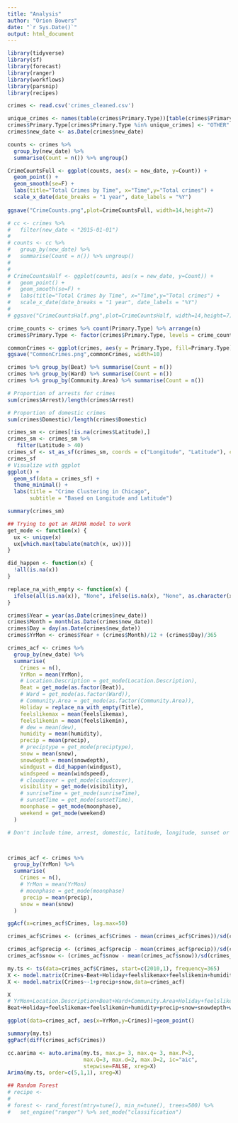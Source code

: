 ```yaml
---
title: "Analysis"
author: "Orion Bowers"
date: "`r Sys.Date()`"
output: html_document
---
```

```r
library(tidyverse)
library(sf)
library(forecast)
library(ranger)
library(workflows)
library(parsnip)
library(recipes)

crimes <- read.csv('crimes_cleaned.csv')

unique_crimes <- names(table(crimes$Primary.Type))[table(crimes$Primary.Type) < 7]
crimes$Primary.Type[crimes$Primary.Type %in% unique_crimes] <- "OTHER"
crimes$new_date <- as.Date(crimes$new_date)
```


```r
counts <- crimes %>%
  group_by(new_date) %>%
  summarise(Count = n()) %>% ungroup()

CrimeCountsFull <- ggplot(counts, aes(x = new_date, y=Count)) +
  geom_point() +
  geom_smooth(se=F) +
  labs(title="Total Crimes by Time", x="Time",y="Total crimes") +
  scale_x_date(date_breaks = "1 year", date_labels = "%Y")
  
ggsave("CrimeCounts.png",plot=CrimeCountsFull, width=14,height=7)
```


```r
# cc <- crimes %>%
#   filter(new_date < "2015-01-01")
# 
# counts <- cc %>%
#   group_by(new_date) %>%
#   summarise(Count = n()) %>% ungroup()
# 
# 
# CrimeCountsHalf <- ggplot(counts, aes(x = new_date, y=Count)) +
#   geom_point() +
#   geom_smooth(se=F) +
#   labs(title="Total Crimes by Time", x="Time",y="Total crimes") +
#   scale_x_date(date_breaks = "1 year", date_labels = "%Y")
#   
# ggsave("CrimeCountsHalf.png",plot=CrimeCountsHalf, width=14,height=7)
```

```r
crime_counts <- crimes %>% count(Primary.Type) %>% arrange(n)
crimes$Primary.Type <- factor(crimes$Primary.Type, levels = crime_counts$Primary.Type)

commonCrimes <- ggplot(crimes, aes(y = Primary.Type, fill=Primary.Type)) + geom_bar() + theme(legend.position = "none")
ggsave("CommonCrimes.png",commonCrimes, width=10)
```

```r
crimes %>% group_by(Beat) %>% summarise(Count = n())
crimes %>% group_by(Ward) %>% summarise(Count = n())
crimes %>% group_by(Community.Area) %>% summarise(Count = n())

# Proportion of arrests for crimes
sum(crimes$Arrest)/length(crimes$Arrest)

# Proportion of domestic crimes
sum(crimes$Domestic)/length(crimes$Domestic)
```

```r
crimes_sm <- crimes[!is.na(crimes$Latitude),]
crimes_sm <- crimes_sm %>%
   filter(Latitude > 40)
crimes_sf <- st_as_sf(crimes_sm, coords = c("Longitude", "Latitude"), crs = 4326)
crimes_sf
# Visualize with ggplot
ggplot() +
  geom_sf(data = crimes_sf) +
  theme_minimal() +
  labs(title = "Crime Clustering in Chicago",
       subtitle = "Based on Longitude and Latitude")

summary(crimes_sm)
```


```r
## Trying to get an ARIMA model to work
get_mode <- function(x) {
  ux <- unique(x)
  ux[which.max(tabulate(match(x, ux)))]
}

did_happen <- function(x) {
  !all(is.na(x))
}

replace_na_with_empty <- function(x) {
  ifelse(all(is.na(x)), "None", ifelse(is.na(x), "None", as.character(x)))
}

crimes$Year = year(as.Date(crimes$new_date))
crimes$Month = month(as.Date(crimes$new_date))
crimes$Day = day(as.Date(crimes$new_date))
crimes$YrMon <- crimes$Year + (crimes$Month)/12 + (crimes$Day)/365

crimes_acf <- crimes %>%
  group_by(new_date) %>%
  summarise(
    Crimes = n(),
    YrMon = mean(YrMon),
    # Location.Description = get_mode(Location.Description),
    Beat = get_mode(as.factor(Beat)),
    # Ward = get_mode(as.factor(Ward)),
    # Community.Area = get_mode(as.factor(Community.Area)),
    Holiday = replace_na_with_empty(Title),
    feelslikemax = mean(feelslikemax),
    feelslikemin = mean(feelslikemin),
    # dew = mean(dew),
    humidity = mean(humidity),
    precip = mean(precip),
    # preciptype = get_mode(preciptype),
    snow = mean(snow),
    snowdepth = mean(snowdepth),
    windgust = did_happen(windgust),
    windspeed = mean(windspeed),
    # cloudcover = get_mode(cloudcover),
    visibility = get_mode(visibility),
    # sunriseTime = get_mode(sunriseTime),
    # sunsetTime = get_mode(sunsetTime),
    moonphase = get_mode(moonphase),
    weekend = get_mode(weekend)
  )

# Don't include time, arrest, domestic, latitude, longitude, sunset or sunrise



crimes_acf <- crimes %>%
  group_by(YrMon) %>%
  summarise(
    Crimes = n(),
    # YrMon = mean(YrMon)
    # moonphase = get_mode(moonphase)
     precip = mean(precip),
    snow = mean(snow)
  )

ggAcf(x=crimes_acf$Crimes, lag.max=50)

crimes_acf$Crimes <- (crimes_acf$Crimes - mean(crimes_acf$Crimes))/sd(crimes_acf$Crimes)

crimes_acf$precip <- (crimes_acf$precip - mean(crimes_acf$precip))/sd(crimes_acf$precip)
crimes_acf$snow <- (crimes_acf$snow - mean(crimes_acf$snow))/sd(crimes_acf$snow)

my.ts <- ts(data=crimes_acf$Crimes, start=c(2010,1), frequency=365)
X <- model.matrix(Crimes~Beat+Holiday+feelslikemax+feelslikemin+humidity+precip+snow+snowdepth+windgust+windspeed+visibility+moonphase+weekend, data=crimes_acf)
X <- model.matrix(Crimes~-1+precip+snow,data=crimes_acf)

X
# YrMon+Location.Description+Beat+Ward+Community.Area+Holiday+feelslikemax+feelslikemin+dew+humidity+precip+snow+snowdepth+windgust+windspeed+cloudcover+visibility+moonphase+weekend
Beat+Holiday+feelslikemax+feelslikemin+humidity+precip+snow+snowdepth+windgust+windspeed+visibility+moonphase+weekend

ggplot(data=crimes_acf, aes(x=YrMon,y=Crimes))+geom_point()

summary(my.ts)
ggPacf(diff(crimes_acf$Crimes))

cc.aarima <- auto.arima(my.ts, max.p= 3, max.q= 3, max.P=3, 
                        max.Q=3, max.d=2, max.D=2, ic="aic", 
                        stepwise=FALSE, xreg=X)
Arima(my.ts, order=c(5,1,1), xreg=X)

```
```r
## Random Forest
# recipe <- 
# 
# forest <- rand_forest(mtry=tune(), min_n=tune(), trees=500) %>%
#   set_engine("ranger") %>% set_mode("classification")


```


